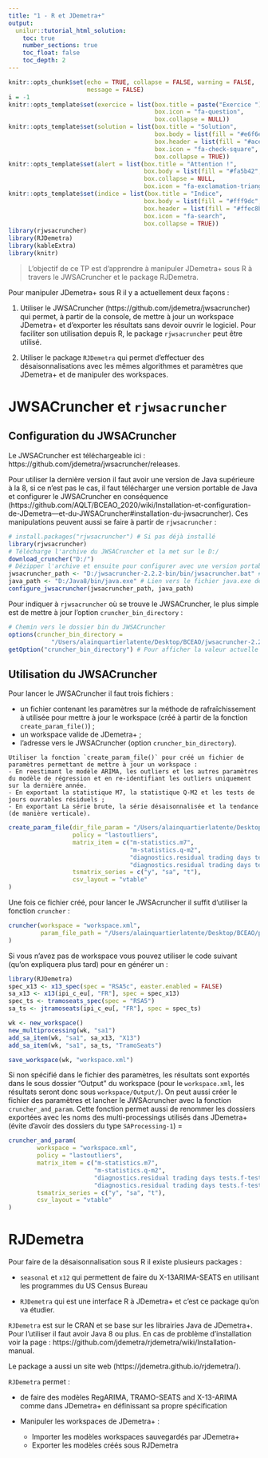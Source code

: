 ```yaml
---
title: "1 - R et JDemetra+"
output:
  unilur::tutorial_html_solution:
    toc: true
    number_sections: true
    toc_float: false
    toc_depth: 2
---
```


```r
knitr::opts_chunk$set(echo = TRUE, collapse = FALSE, warning = FALSE,
                      message = FALSE)
i = -1
knitr::opts_template$set(exercice = list(box.title = paste("Exercice "),
                                         box.icon = "fa-question",
                                         box.collapse = NULL))
knitr::opts_template$set(solution = list(box.title = "Solution",
                                         box.body = list(fill = "#e6f6e7", colour = "black"),
                                         box.header = list(fill = "#ace1af", colour = "black"),
                                         box.icon = "fa-check-square",
                                         box.collapse = TRUE))
knitr::opts_template$set(alert = list(box.title = "Attention !",
                                      box.body = list(fill = "#fa5b42", colour = "#fdf6d4"),
                                      box.collapse = NULL,
                                      box.icon = "fa-exclamation-triangle"))
knitr::opts_template$set(indice = list(box.title = "Indice",
                                      box.body = list(fill = "#fff9dc", colour = "black"),
                                      box.header = list(fill = "#ffec8b", colour = "black"),
                                      box.icon = "fa-search",
                                      box.collapse = TRUE))
library(rjwsacruncher)
library(RJDemetra)
library(kableExtra)
library(knitr)
```

> L'objectif de ce TP est d'apprendre à manipuler JDemetra+ sous R à travers le JWSACruncher et le package RJDemetra.

Pour manipuler JDemetra+ sous R il y a actuellement deux façons : 

1. Utiliser le JWSACruncher (https://github.com/jdemetra/jwsacruncher) qui permet, à partir de la console, de mettre à jour un workspace JDemetra+ et d'exporter les résultats sans devoir ouvrir le logiciel. Pour faciliter son utilisation depuis R, le package `rjwsacruncher` peut être utilisé.

2. Utiliser le package `RJDemetra` qui permet d'effectuer des désaisonnalisations avec les mêmes algorithmes et paramètres que JDemetra+ et de manipuler des workspaces.


# JWSACruncher et `rjwsacruncher`


## Configuration du JWSACruncher {#sec:installation}

Le JWSACruncher est téléchargeable ici : https://github.com/jdemetra/jwsacruncher/releases.

Pour utiliser la dernière version il faut avoir une version de Java supérieure à la 8, si ce n'est pas le cas, il faut télécharger une version portable de Java et configurer le JWSACruncher en conséquence (https://github.com/AQLT/BCEAO_2020/wiki/Installation-et-configuration-de-JDemetra---et-du-JWSACruncher#installation-du-jwsacruncher). Ces manipulations peuvent aussi se faire à partir de `rjwsacruncher` :

```r
# install.packages("rjwsacruncher") # Si pas déjà installé
library(rjwsacruncher)
# Télécharge l'archive du JWSACruncher et la met sur le D:/
download_cruncher("D:/") 
# Dézipper l'archive et ensuite pour configurer avec une version portable de Java :
jwsacruncher_path <- "D:/jwsacruncher-2.2.2-bin/bin/jwsacruncher.bat" # Lien vers le fichier jwsacruncher.bat
java_path <- "D:/Java8/bin/java.exe" # Lien vers le fichier java.exe de la version portable de Java
configure_jwsacruncher(jwsacruncher_path, java_path)
```

Pour indiquer à `rjwsacruncher` où se trouve le JWSACruncher, le plus simple est de mettre à jour l'option `cruncher_bin_directory` :

```r
# Chemin vers le dossier bin du JWSACruncher
options(cruncher_bin_directory =
            "/Users/alainquartierlatente/Desktop/BCEAO/jwsacruncher-2.2.2-bin/bin") 
getOption("cruncher_bin_directory") # Pour afficher la valeur actuelle
```


## Utilisation du JWSACruncher

Pour lancer le JWSACruncher il faut trois fichiers :

- un fichier contenant les paramètres sur la méthode de rafraîchissement à utilisée pour mettre à jour le workspace (créé à partir de la fonction `create_param_file()`) ;  
- un workspace valide de JDemetra+ ;  
- l'adresse vers le JWSACruncher (option `cruncher_bin_directory`).

```block
Utiliser la fonction `create_param_file()` pour créé un fichier de paramètres permettant de mettre à jour un workspace :
- En reestimant le modèle ARIMA, les outliers et les autres paramètres du modèle de régression et en re-identifiant les outliers uniquement sur la dernière année.
- En exportant la statistique M7, la statistique Q-M2 et les tests de jours ouvrables résiduels ;
- En exportant La série brute, la série désaisonnalisée et la tendance (de manière verticale).
```

```r
create_param_file(dir_file_param = "/Users/alainquartierlatente/Desktop/BCEAO/",
                  policy = "lastoutliers",
                  matrix_item = c("m-statistics.m7",
                                  "m-statistics.q-m2",
                                  "diagnostics.residual trading days tests.f-test on sa (td):2",
                                  "diagnostics.residual trading days tests.f-test on i (td):2"),
                  tsmatrix_series = c("y", "sa", "t"),
                  csv_layout = "vtable" 
)
```

Une fois ce fichier créé, pour lancer le JWSAcruncher il suffit d'utiliser la fonction `cruncher` :

```r
cruncher(workspace = "workspace.xml",
         param_file_path = "/Users/alainquartierlatente/Desktop/BCEAO/parameters.param"
)
```

Si vous n'avez pas de workspace vous pouvez utiliser le code suivant (qu'on expliquera plus tard) pour en générer un :
```r
library(RJDemetra)
spec_x13 <- x13_spec(spec = "RSA5c", easter.enabled = FALSE)
sa_x13 <- x13(ipi_c_eu[, "FR"], spec = spec_x13)
spec_ts <- tramoseats_spec(spec = "RSA5")
sa_ts <- jtramoseats(ipi_c_eu[, "FR"], spec = spec_ts)

wk <- new_workspace()
new_multiprocessing(wk, "sa1")
add_sa_item(wk, "sa1", sa_x13, "X13")
add_sa_item(wk, "sa1", sa_ts, "TramoSeats")

save_workspace(wk, "workspace.xml")
```

Si non spécifié dans le fichier des paramètres, les résultats sont exportés dans le sous dossier "Output" du workspace (pour le `workspace.xml`, les résultats seront donc sous `workspace/Output/`). On peut aussi créer le fichier des paramètres et lancher le JWSAcruncher avec la fonction `cruncher_and_param`. Cette fonction permet aussi de renommer les dossiers exportées avec les noms des multi-processings utilisés dans JDemetra+ (évite d'avoir des dossiers du type `SAProcessing-1`) =

```r
cruncher_and_param(
        workspace = "workspace.xml",
        policy = "lastoutliers",
        matrix_item = c("m-statistics.m7",
                        "m-statistics.q-m2",
                        "diagnostics.residual trading days tests.f-test on sa (td):2",
                        "diagnostics.residual trading days tests.f-test on i (td):2"),
        tsmatrix_series = c("y", "sa", "t"),
        csv_layout = "vtable"
)
```


# RJDemetra

Pour faire de la désaisonnalisation sous R il existe plusieurs packages :

- `seasonal` et `x12` qui permettent de faire du X-13ARIMA-SEATS en utilisant les programmes du US Census Bureau

- `RJDemetra` qui est une interface R à JDemetra+ et c'est ce package qu'on va étudier.

`RJDemetra` est sur le CRAN et se base sur les librairies Java de JDemetra+. Pour l'utiliser il faut avoir Java 8 ou plus. En cas de problème d'installation voir la page : https://github.com/jdemetra/rjdemetra/wiki/Installation-manual.

Le package a aussi un site web (https://jdemetra.github.io/rjdemetra/).

`RJDemetra` permet :

- de faire des modèles RegARIMA, TRAMO-SEATS and X-13-ARIMA comme dans JDemetra+ en définissant sa propre spécification

- Manipuler les workspaces de JDemetra+ :  
    + Importer les modèles workspaces sauvegardés par JDemetra+
    + Exporter les modèles créés sous RJDemetra
 




